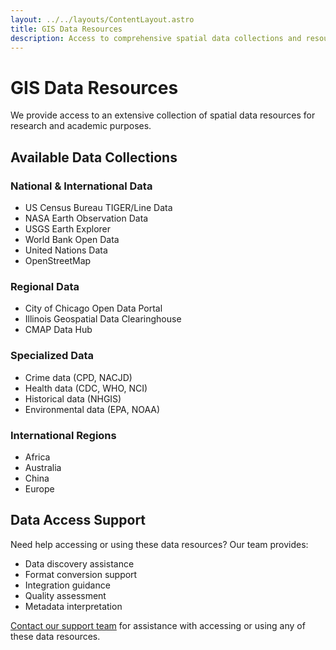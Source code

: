 ```yaml
---
layout: ../../layouts/ContentLayout.astro
title: GIS Data Resources
description: Access to comprehensive spatial data collections and resources
---
```


# GIS Data Resources

We provide access to an extensive collection of spatial data resources for research and academic purposes.

## Available Data Collections

<div className="grid grid-cols-1 md:grid-cols-2 gap-6 my-8">
  <div className="p-6 rounded-lg border bg-card text-card-foreground">
    <h3 className="text-xl font-semibold mb-4">National & International Data</h3>
    <ul className="space-y-2">
      <li>US Census Bureau TIGER/Line Data</li>
      <li>NASA Earth Observation Data</li>
      <li>USGS Earth Explorer</li>
      <li>World Bank Open Data</li>
      <li>United Nations Data</li>
      <li>OpenStreetMap</li>
    </ul>
  </div>

  <div className="p-6 rounded-lg border bg-card text-card-foreground">
    <h3 className="text-xl font-semibold mb-4">Regional Data</h3>
    <ul className="space-y-2">
      <li>City of Chicago Open Data Portal</li>
      <li>Illinois Geospatial Data Clearinghouse</li>
      <li>CMAP Data Hub</li>
    </ul>
  </div>

  <div className="p-6 rounded-lg border bg-card text-card-foreground">
    <h3 className="text-xl font-semibold mb-4">Specialized Data</h3>
    <ul className="space-y-2">
      <li>Crime data (CPD, NACJD)</li>
      <li>Health data (CDC, WHO, NCI)</li>
      <li>Historical data (NHGIS)</li>
      <li>Environmental data (EPA, NOAA)</li>
    </ul>
  </div>

  <div className="p-6 rounded-lg border bg-card text-card-foreground">
    <h3 className="text-xl font-semibold mb-4">International Regions</h3>
    <ul className="space-y-2">
      <li>Africa</li>
      <li>Australia</li>
      <li>China</li>
      <li>Europe</li>
    </ul>
  </div>
</div>

## Data Access Support

Need help accessing or using these data resources? Our team provides:

- Data discovery assistance
- Format conversion support
- Integration guidance
- Quality assessment
- Metadata interpretation

[Contact our support team](/contact) for assistance with accessing or using any of these data resources.